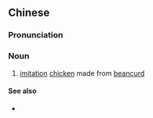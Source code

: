 {{also|豆鸡}}
==Chinese==
{{zh-forms|s=豆鸡}}

===Pronunciation===
{{zh-pron
|m=dòujī
|cat=n
}}

===Noun===
{{zh-noun}}

# [[imitation]] [[chicken]] made from [[beancurd]]

====See also====
* {{zh-l|腐竹}}

{{zh-cat|Foods}}